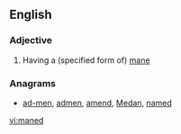 ==English==

===Adjective===
{{en-adj}}

# {{chiefly|in combination}} Having a (specified form of) [[mane]]

===Anagrams===
* [[ad-men#English|ad-men]], [[admen#English|admen]], [[amend#English|amend]], [[Medan#English|Medan]], [[named#English|named]]

[[vi:maned]]
